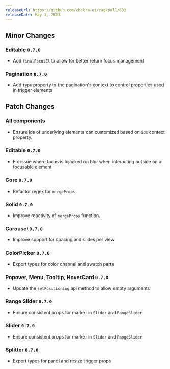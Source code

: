 ```yaml
---
releaseUrl: https://github.com/chakra-ui/zag/pull/603
releaseDate: May 3, 2023
---
```


## Minor Changes

### Editable `0.7.0`

- Add `finalFocusEl` to allow for better return focus management

### Pagination `0.7.0`

- Add `type` property to the pagination's context to control properties used in trigger elements

## Patch Changes

### All components

- Ensure ids of underlying elements can customized based on `ids` context property.

### Editable `0.7.0`

- Fix issue where focus is hijacked on blur when interacting outside on a focusable element

### Core `0.7.0`

- Refactor regex for `mergeProps`

### Solid `0.7.0`

- Improve reactivity of `mergeProps` function.

### Carousel `0.7.0`

- Improve support for spacing and slides per view

### ColorPicker `0.7.0`

- Export types for color channel and swatch parts

### Popover, Menu, Tooltip, HoverCard `0.7.0`

- Update the `setPositioning` api method to allow empty arguments

### Range Slider `0.7.0`

- Ensure consistent props for marker in `Slider` and `RangeSlider`

### Slider `0.7.0`

- Ensure consistent props for marker in `Slider` and `RangeSlider`

### Splitter `0.7.0`

- Export types for panel and resize trigger props
